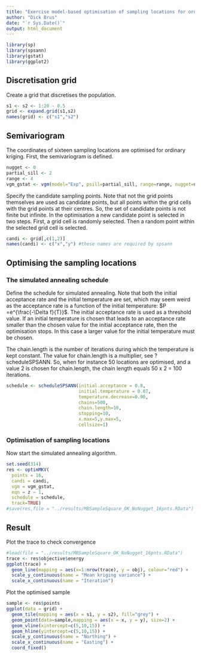 ```yaml
---
title: "Exercise model-based optimisation of sampling locations for ordinary kriging"
author: "Dick Brus"
date: "`r Sys.Date()`"
output: html_document
---
```


```r
library(sp)
library(spsann)
library(gstat)
library(ggplot2)
```

## Discretisation grid

Create a grid that discretises the population.
```r
s1 <- s2 <- 1:20 - 0.5
grid <- expand.grid(s1,s2)
names(grid) <- c("s1","s2")
```

## Semivariogram

The coordinates of sixteen sampling locations are optimised for ordinary kriging. First, the semivariogram is defined.

```r
nugget <- 0
partial_sill <- 2
range <- 4
vgm_gstat <- vgm(model="Exp", psill=partial_sill, range=range, nugget=nugget)
```

Specify the candidate sampling points. Note that not the grid points themselves are used as candidate points, but all points within the grid cells with the grid points at their centres. So, the set of candidate points is not finite but infinite. In the optimisation a new candidate point is selected in two steps. First, a grid cell is randomly selected. Then a random point within the selected grid cell is selected.

```r
candi <- grid[,c(1,2)]
names(candi) <- c("x","y") #these names are required by spsann 
```

## Optimising the sampling locations

### The simulated annealing schedule

Define the schedule for simulated annealing. Note that both the initial acceptance rate  and the initial temperature are set, which may seem weird as the acceptance rate is a function of the initial temperature: $P =e^{\frac{-\Delta f}{T}}$. The initial acceptance rate is used as a threshold value. If an initial temperature is chosen that leads to an acceptance rate smaller than the chosen value for the initial acceptance rate, then the optimisation stops. In this case a larger value for the initial temperature must be chosen.

The chain.length is the number of iterations during which the temperature is kept constant. The value for chain.length is a multiplier, see ?scheduleSPSANN. So, when for instance 50 locations are optimised, and a value 2 is chosen for chain.length, the chain length equals 50 x 2 = 100 iterations. 

```r
schedule <- scheduleSPSANN(initial.acceptance = 0.8,
                           initial.temperature = 0.07,
                           temperature.decrease=0.90,
                           chains=500,
                           chain.length=10,
                           stopping=10,
                           x.max=5,y.max=5,
                           cellsize=1)
```

### Optimisation of sampling locations

Now start the simulated annealing algorithm.

```r
set.seed(314)
res <- optimMKV(
  points = 16, 
  candi = candi, 
  vgm = vgm_gstat,
  eqn = z ~ 1, 
  schedule = schedule,
  track=TRUE)
#save(res,file = "../results/MBSampleSquare_OK_NoNugget_16pnts.RData")
```

## Result

Plot the trace to check convergence

```r
#load(file = "../results/MBSampleSquare_OK_NoNugget_16pnts.RData")
trace <- res$objective$energy
ggplot(trace) +
  geom_line(mapping = aes(x=1:nrow(trace), y = obj), colour="red") +
  scale_y_continuous(name = "Mean kriging variance") +
  scale_x_continuous(name = "Iteration")
```

Plot the optimised sample

```r
sample <- res$points
ggplot(data = grid) +
  geom_tile(mapping = aes(x = s1, y = s2), fill="grey") +
  geom_point(data=sample,mapping = aes(x = x, y = y), size=2) +
  geom_vline(xintercept=c(5,10,15)) +
  geom_hline(yintercept=c(5,10,15)) +
  scale_y_continuous(name = "Northing") +
  scale_x_continuous(name = "Easting") +
  coord_fixed()
```

